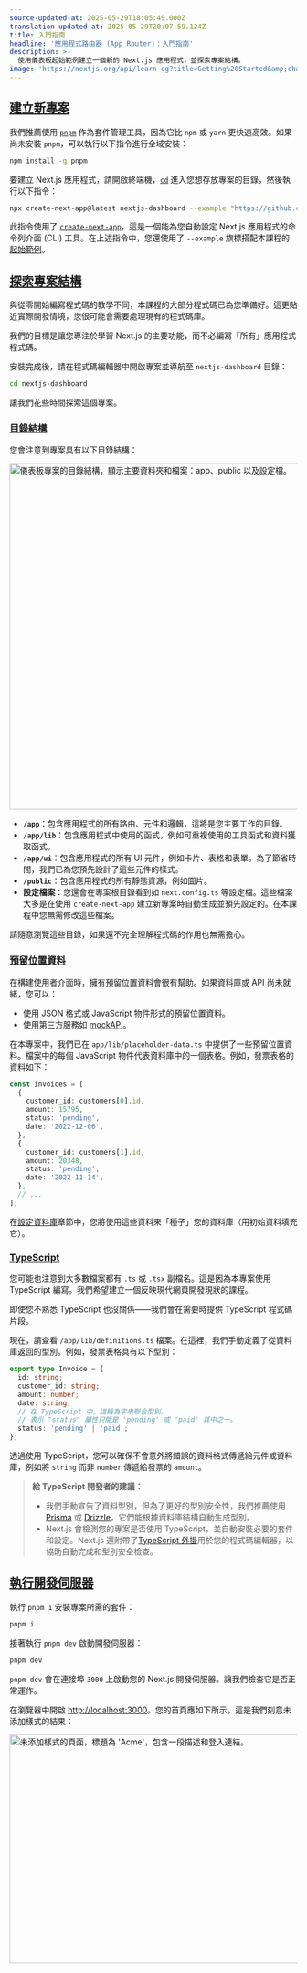 ```yaml
---
source-updated-at: 2025-05-29T18:05:49.000Z
translation-updated-at: 2025-05-29T20:07:59.124Z
title: 入門指南
headline: '應用程式路由器 (App Router)：入門指南'
description: >-
  使用儀表板起始範例建立一個新的 Next.js 應用程式，並探索專案結構。
image: 'https://nextjs.org/api/learn-og?title=Getting%20Started&amp;chapter=1'
---
```


[建立新專案](#creating-a-new-project)
-------------------------------------------------

我們推薦使用 [`pnpm`](https://pnpm.io/) 作為套件管理工具，因為它比 `npm` 或 `yarn` 更快速高效。如果尚未安裝 `pnpm`，可以執行以下指令進行全域安裝：

```bash filename="終端機"
npm install -g pnpm
```

要建立 Next.js 應用程式，請開啟終端機，[`cd`](https://developer.mozilla.org/en-US/docs/Learn/Tools_and_testing/Understanding_client-side_tools/Command_line#basic_built-in_terminal_commands) 進入您想存放專案的目錄，然後執行以下指令：

```bash filename="終端機"
npx create-next-app@latest nextjs-dashboard --example "https://github.com/vercel/next-learn/tree/main/dashboard/starter-example" --use-pnpm
```

此指令使用了 [`create-next-app`](/docs/app/api-reference/create-next-app)，這是一個能為您自動設定 Next.js 應用程式的命令列介面 (CLI) 工具。在上述指令中，您還使用了 `--example` 旗標搭配本課程的[起始範例](https://github.com/vercel/next-learn/tree/main/dashboard/starter-example)。

[探索專案結構](#exploring-the-project)
-----------------------------------------------

與從零開始編寫程式碼的教學不同，本課程的大部分程式碼已為您準備好。這更貼近實際開發情境，您很可能會需要處理現有的程式碼庫。

我們的目標是讓您專注於學習 Next.js 的主要功能，而不必編寫「所有」應用程式程式碼。

安裝完成後，請在程式碼編輯器中開啟專案並導航至 `nextjs-dashboard` 目錄：

```bash filename="終端機"
cd nextjs-dashboard
```

讓我們花些時間探索這個專案。

### [目錄結構](#folder-structure)

您會注意到專案具有以下目錄結構：

<Image
  alt="儀表板專案的目錄結構，顯示主要資料夾和檔案：app、public 以及設定檔。"
  srcLight="https://h8DxKfmAPhn8O0p3.public.blob.vercel-storage.com/learn/light/learn-folder-structure.png"
  srcDark="https://h8DxKfmAPhn8O0p3.public.blob.vercel-storage.com/learn/dark/learn-folder-structure.png"
  width="1600"
  height="606"
/>

*   **`/app`**：包含應用程式的所有路由、元件和邏輯，這將是您主要工作的目錄。
*   **`/app/lib`**：包含應用程式中使用的函式，例如可重複使用的工具函式和資料獲取函式。
*   **`/app/ui`**：包含應用程式的所有 UI 元件，例如卡片、表格和表單。為了節省時間，我們已為您預先設計了這些元件的樣式。
*   **`/public`**：包含應用程式的所有靜態資源，例如圖片。
*   **設定檔案**：您還會在專案根目錄看到如 `next.config.ts` 等設定檔。這些檔案大多是在使用 `create-next-app` 建立新專案時自動生成並預先設定的。在本課程中您無需修改這些檔案。

請隨意瀏覽這些目錄，如果還不完全理解程式碼的作用也無需擔心。

### [預留位置資料](#placeholder-data)

在構建使用者介面時，擁有預留位置資料會很有幫助。如果資料庫或 API 尚未就緒，您可以：

*   使用 JSON 格式或 JavaScript 物件形式的預留位置資料。
*   使用第三方服務如 [mockAPI](https://mockapi.io/)。

在本專案中，我們已在 `app/lib/placeholder-data.ts` 中提供了一些預留位置資料。檔案中的每個 JavaScript 物件代表資料庫中的一個表格。例如，發票表格的資料如下：

```ts filename="/app/lib/placeholder-data.ts"
const invoices = [
  {
    customer_id: customers[0].id,
    amount: 15795,
    status: 'pending',
    date: '2022-12-06',
  },
  {
    customer_id: customers[1].id,
    amount: 20348,
    status: 'pending',
    date: '2022-11-14',
  },
  // ...
];
```

在[設定資料庫](/learn/dashboard-app/setting-up-your-database)章節中，您將使用這些資料來「種子」您的資料庫（用初始資料填充它）。

### [TypeScript](#typescript)

您可能也注意到大多數檔案都有 `.ts` 或 `.tsx` 副檔名。這是因為本專案使用 TypeScript 編寫。我們希望建立一個反映現代網頁開發現狀的課程。

即使您不熟悉 TypeScript 也沒關係——我們會在需要時提供 TypeScript 程式碼片段。

現在，請查看 `/app/lib/definitions.ts` 檔案。在這裡，我們手動定義了從資料庫返回的型別。例如，發票表格具有以下型別：

```ts filename="/app/lib/definitions.ts"
export type Invoice = {
  id: string;
  customer_id: string;
  amount: number;
  date: string;
  // 在 TypeScript 中，這稱為字串聯合型別。
  // 表示 "status" 屬性只能是 'pending' 或 'paid' 其中之一。
  status: 'pending' | 'paid';
};
```

透過使用 TypeScript，您可以確保不會意外將錯誤的資料格式傳遞給元件或資料庫，例如將 `string` 而非 `number` 傳遞給發票的 `amount`。

> **給 TypeScript 開發者的建議：**
> 
> *   我們手動宣告了資料型別，但為了更好的型別安全性，我們推薦使用 [Prisma](https://www.prisma.io/) 或 [Drizzle](https://orm.drizzle.team/)，它們能根據資料庫結構自動生成型別。
> *   Next.js 會檢測您的專案是否使用 TypeScript，並自動安裝必要的套件和設定。Next.js 還附帶了[TypeScript 外掛](https://nextjs.org/docs/app/building-your-application/configuring/typescript#typescript-plugin)用於您的程式碼編輯器，以協助自動完成和型別安全檢查。

[執行開發伺服器](#running-the-development-server)
-----------------------------------------------------------------

執行 `pnpm i` 安裝專案所需的套件：

```bash filename="終端機"
pnpm i
```

接著執行 `pnpm dev` 啟動開發伺服器：

```bash filename="終端機"
pnpm dev
```

`pnpm dev` 會在連接埠 `3000` 上啟動您的 Next.js 開發伺服器。讓我們檢查它是否正常運作。

在瀏覽器中開啟 [http://localhost:3000](http://localhost:3000/)。您的首頁應如下所示，這是我們刻意未添加樣式的結果：

<Image
  alt="未添加樣式的頁面，標題為 'Acme'，包含一段描述和登入連結。"
  srcLight="https://h8DxKfmAPhn8O0p3.public.blob.vercel-storage.com/learn/light/acme-unstyled.png"
  srcDark="https://h8DxKfmAPhn8O0p3.public.blob.vercel-storage.com/learn/dark/acme-unstyled.png"
  width="1600"
  height="400"
/>
